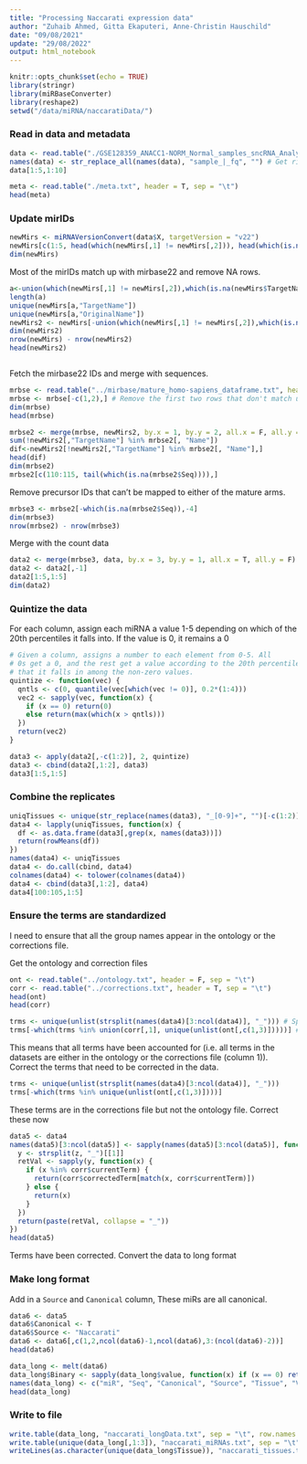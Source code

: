 ```yaml
---
title: "Processing Naccarati expression data"
author: "Zuhaib Ahmed, Gitta Ekaputeri, Anne-Christin Hauschild"
date: "09/08/2021"
update: "29/08/2022" 
output: html_notebook
---
```


```r
knitr::opts_chunk$set(echo = TRUE)
library(stringr)
library(miRBaseConverter)
library(reshape2)
setwd("/data/miRNA/naccaratiData/")

```

### Read in data and metadata

```r
data <- read.table("./GSE128359_ANACC1-NORM_Normal_samples_sncRNA_Analysis-2018-06-12_exceRpt_miRNA_ReadsPerMillion.txt", header = T, sep = "\t")
names(data) <- str_replace_all(names(data), "sample_|_fq", "") # Get rid of uncessary pre/suffixes in names
data[1:5,1:10]
```

```r
meta <- read.table("./meta.txt", header = T, sep = "\t")
head(meta)
```

### Update mirIDs

```r
newMirs <- miRNAVersionConvert(data$X, targetVersion = "v22")
newMirs[c(1:5, head(which(newMirs[,1] != newMirs[,2])), head(which(is.na(newMirs$TargetName)),7)),]
dim(newMirs)
```
Most of the mirIDs match up with mirbase22 and remove NA rows.

```r
a<-union(which(newMirs[,1] != newMirs[,2]),which(is.na(newMirs$TargetName)))
length(a)
unique(newMirs[a,"TargetName"])
unique(newMirs[a,"OriginalName"])
newMirs2 <- newMirs[-union(which(newMirs[,1] != newMirs[,2]),which(is.na(newMirs$TargetName))),]
dim(newMirs2)
nrow(newMirs) - nrow(newMirs2)
head(newMirs2)



```
Fetch the mirbase22 IDs and merge with sequences.

```r
mrbse <- read.table("../mirbase/mature_homo-sapiens_dataframe.txt", header = T, sep = "\t")
mrbse <- mrbse[-c(1,2),] # Remove the first two rows that don't match up with mirbase and are the only duplicates, and are the only sequences with T's for some reason.
dim(mrbse)
head(mrbse)
```

```r
mrbse2 <- merge(mrbse, newMirs2, by.x = 1, by.y = 2, all.x = F, all.y = T)
sum(!newMirs2[,"TargetName"] %in% mrbse2[, "Name"])
dif<-newMirs2[!newMirs2[,"TargetName"] %in% mrbse2[, "Name"],]
head(dif)
dim(mrbse2)
mrbse2[c(110:115, tail(which(is.na(mrbse2$Seq)))),]
```
Remove precursor IDs that can't be mapped to either of the mature arms.

```r
mrbse3 <- mrbse2[-which(is.na(mrbse2$Seq)),-4]
dim(mrbse3)
nrow(mrbse2) - nrow(mrbse3)
```
Merge with the count data

```r
data2 <- merge(mrbse3, data, by.x = 3, by.y = 1, all.x = T, all.y = F)
data2 <- data2[,-1]
data2[1:5,1:5]
dim(data2)
```

### Quintize the data

For each column, assign each miRNA a value 1-5 depending on which of the 20th percentiles it falls into. If the value is 0, it remains a 0

```r
# Given a column, assigns a number to each element from 0-5. All
# 0s get a 0, and the rest get a value according to the 20th percentile
# that it falls in among the non-zero values.
quintize <- function(vec) {
  qntls <- c(0, quantile(vec[which(vec != 0)], 0.2*(1:4)))
  vec2 <- sapply(vec, function(x) {
    if (x == 0) return(0)
    else return(max(which(x > qntls)))
  })
  return(vec2)
}
```

```r
data3 <- apply(data2[,-c(1:2)], 2, quintize)
data3 <- cbind(data2[,1:2], data3)
data3[1:5,1:5]
```

### Combine the replicates

```r
uniqTissues <- unique(str_replace(names(data3), "_[0-9]+", "")[-c(1:2)])
data4 <- lapply(uniqTissues, function(x) {
  df <- as.data.frame(data3[,grep(x, names(data3))])
  return(rowMeans(df))
})
names(data4) <- uniqTissues
data4 <- do.call(cbind, data4)
colnames(data4) <- tolower(colnames(data4))
data4 <- cbind(data3[,1:2], data4)
data4[100:105,1:5]
```

### Ensure the terms are standardized

I need to ensure that all the group names appear in the ontology or the corrections file.

Get the ontology and correction files
```r
ont <- read.table("../ontology.txt", header = F, sep = "\t")
corr <- read.table("../corrections.txt", header = T, sep = "\t")
head(ont)
head(corr)
```

```r
trms <- unique(unlist(strsplit(names(data4)[3:ncol(data4)], "_"))) # Splits the composite terms that contain both tissue+disease
trms[-which(trms %in% union(corr[,1], unique(unlist(ont[,c(1,3)]))))] # Which terms aren't in the ontology or the corrected terms
```
This means that all terms have been accounted for (i.e. all terms in the datasets are either in the ontology or the corrections file (column 1)). Correct the terms that need to be corrected in the data.

```r
trms <- unique(unlist(strsplit(names(data4)[3:ncol(data4)], "_")))
trms[-which(trms %in% unique(unlist(ont[,c(1,3)])))]
```
These terms are in the corrections file but not the ontology file. Correct these now

```r
data5 <- data4
names(data5)[3:ncol(data5)] <- sapply(names(data5)[3:ncol(data5)], function(z) {
  y <- strsplit(z, "_")[[1]]
  retVal <- sapply(y, function(x) {
    if (x %in% corr$currentTerm) {
      return(corr$correctedTerm[match(x, corr$currentTerm)])
    } else {
      return(x)
    }
  })
  return(paste(retVal, collapse = "_"))
})
head(data5)
```

Terms have been corrected. Convert the data to long format

### Make long format

Add in a `Source` and `Canonical` column, These miRs are all canonical.

```r
data6 <- data5
data6$Canonical <- T
data6$Source <- "Naccarati"
data6 <- data6[,c(1,2,ncol(data6)-1,ncol(data6),3:(ncol(data6)-2))]
head(data6)
```

```r
data_long <- melt(data6)
data_long$Binary <- sapply(data_long$value, function(x) if (x == 0) return(0) else return(1))
names(data_long) <- c("miR", "Seq", "Canonical", "Source", "Tissue", "Value", "Binary")
head(data_long)
```

### Write to file

```r
write.table(data_long, "naccarati_longData.txt", sep = "\t", row.names = F, col.names = T, quote = F)
write.table(unique(data_long[,1:3]), "naccarati_miRNAs.txt", sep = "\t", row.names = F, col.names = T, quote = F)
writeLines(as.character(unique(data_long$Tissue)), "naccarati_tissues.txt")
```


















